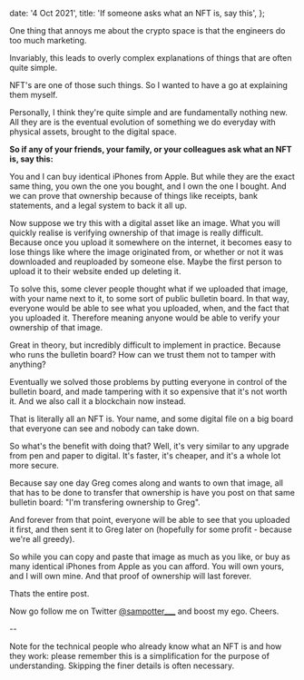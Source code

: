   date: '4 Oct 2021',
  title: 'If someone asks what an NFT is, say this',
};

One thing that annoys me about the crypto space is that the engineers do too much marketing.

Invariably, this leads to overly complex explanations of things that are often quite simple.

NFT's are one of those such things. So I wanted to have a go at explaining them myself.

Personally, I think they're quite simple and are fundamentally nothing new.
All they are is the eventual evolution of something we do everyday with physical assets, brought to the digital space.

**So if any of your friends, your family, or your colleagues ask what an NFT is, say this:**

You and I can buy identical iPhones from Apple. But while they are the exact same thing, you own the one you bought, and I own the one I bought.
And we can prove that ownership because of things like receipts, bank statements, and a legal system to back it all up.

Now suppose we try this with a digital asset like an image. What you will quickly realise is verifying ownership of that image is really difficult.
Because once you upload it somewhere on the internet, it becomes easy to lose things like where the image originated from,
or whether or not it was downloaded and reuploaded by someone else. Maybe the first person to upload it to their website ended up deleting it.

To solve this, some clever people thought what if we uploaded that image, with your name next to it, to some sort of public bulletin board.
In that way, everyone would be able to see what you uploaded, when, and the fact that you uploaded it. Therefore meaning anyone would be able
to verify your ownership of that image.

Great in theory, but incredibly difficult to implement in practice. Because who runs the bulletin board? How can we trust them not to tamper with
anything?

Eventually we solved those problems by putting everyone in control of the bulletin board, and made tampering with it so expensive that
it's not worth it. And we also call it a blockchain now instead.

That is literally all an NFT is. Your name, and some digital file on a big board that everyone can see and nobody can take down.

So what's the benefit with doing that? Well, it's very similar to any upgrade from pen and paper to digital. It's faster,
it's cheaper, and it's a whole lot more secure.

Because say one day Greg comes along and wants to own that image, all that has to be done to transfer that ownership is have you post on
that same bulletin board: "I'm transfering ownership to Greg".

And forever from that point, everyone will be able to see that you uploaded it first, and then sent it to Greg later on
(hopefully for some profit - because we're all greedy).

So while you can copy and paste that image as much as you like, or buy as many identical iPhones from Apple as you can afford.
You will own yours, and I will own mine. And that proof of ownership will last forever.

Thats the entire post.

Now go follow me on Twitter [@sampotter\_\_\_](https://twitter.com/sampotter___) and boost my ego. Cheers.

--

Note for the technical people who already know what an NFT is and how they work: please remember this is a simplification for the purpose
of understanding. Skipping the finer details is often necessary.
